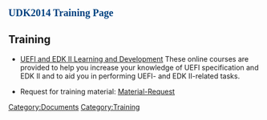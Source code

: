 {{UDK2014}}
<span style="font-size: 15.0pt; text-align: center; font-family: Verdana; color: #004280; font-weight: bold; font-style: normal">UDK2014 Training Page</span>


== Training ==


* [[UEFI_EDKII_Learning_Dev | UEFI and EDK II Learning and Development]] These online courses are provided to help you increase your knowledge of UEFI specification and EDK II and to aid you in performing UEFI- and EDK II-related tasks.

* Request for training material: [mailto:laurie0131@users.sourceforge.net?Subject=UEFI%20Training%20Material&body=UEFI%20Training%20Material Material-Request]

[[Category:Documents]]
[[Category:Training]]